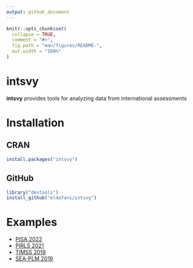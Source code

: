 ```yaml
---
output: github_document
---
```


```r
knitr::opts_chunk$set(
  collapse = TRUE,
  comment = "#>",
  fig.path = "man/figures/README-",
  out.width = "100%"
)
```

# intsvy

**intsvy** provides tools for analyzing data from international assessments

# Installation 

## CRAN

```r
install.packages("intsvy")
```

## GitHub

```r
library("devtools")
install_github("eldafani/intsvy")
```

# Examples

+ [PISA 2022](pisa22.md)
+ [PIRLS 2021](pirls21.md)
+ [TIMSS 2019](timss2019.md)
+ [SEA-PLM 2019](sea-plm.md)